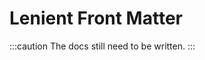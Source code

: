 
# Lenient Front Matter

<LinkList
	github="https://github.com/21TORR/lenient-front-matter"
	packagist="https://packagist.org/packages/21torr/lenient-front-matter"
/>

:::caution
The docs still need to be written.
:::
